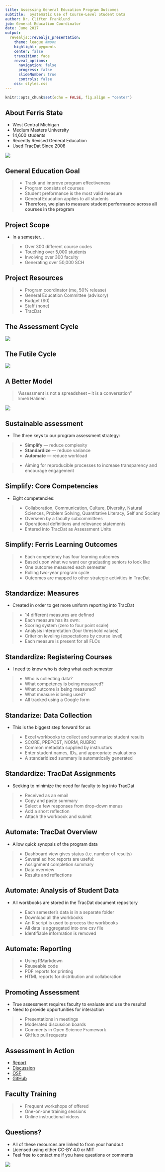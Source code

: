 ```yaml
---
title: Assessing General Education Program Outcomes
subtitle:  Systematic Use of Course-Level Student Data
author: Dr. Clifton Franklund
job: General Education Coordinator
date: June 2017
output:
  revealjs::revealjs_presentation:
    theme: league #moon
    highlight: pygments
    center: false
    transition: fade
    reveal_options:
      navigation: false
      progress: false
      slideNumber: true
      controls: false
    css: styles.css
---
```


```r
knitr::opts_chunk$set(echo = FALSE, fig.align = "center")
```
## About Ferris State
<div id="left">
* West Central Michigan
* Medium Masters University
* 14,600 students
* Recently Revised General Education
* Used TracDat Since 2008

</div>
<div id="right">
<section class = "plain">
![](images/clockbelltower.jpg) 
</section>

## General Education Goal
>* Track and improve program effectiveness
>* Program consists of courses
>* Student preformance is the most valid measure
>* General Education applies to all students
>* **Therefore, we plan to measure student performance across all courses in the program**

## Project Scope
* In a semester...

>* Over 300 different course codes
>* Touching over 5,000 students
>* Involving over 300 faculty
>* Generating over 50,000 SCH

## Project Resources
>* Program coordinator (me, 50% release)
>* General Education Committee (advisory)
>* Budget ($0)
>* Staff (none)
>* TracDat

## The Assessment Cycle
<section class = "plain">
![](images/oldCycle.png)
</section>

## The Futile Cycle
<section class = "plain">
![](images/hamster.gif)
</section>

## A Better Model
<blockquote>"Assessment is not a spreadsheet -- it is a conversation"<br />Irmeli Halinen</blockquote>
<section class = "plain">
![](images/GREEK_KEY.png)
</section>

## Sustainable assessment
* The three keys to our program assessment strategy:

>- **Simplify** — reduce complexity  
>- **Standardize** — reduce variance
>- **Automate** — reduce workload

>- Aiming for reproducible processes to increase transparency and encourage engagement

## Simplify: Core Competencies  
* Eight competencies: 

>* Collaboration, Communication, Culture, Diversity, Natural Sciences, Problem Solving, Quantitative Literacy, Self and Society
>* Overseen by a faculty subcommittees
>* Operational definitions and relevance statements
>* Entered into TracDat as Assessment Units

## Simplify: Ferris Learning Outcomes
>* Each competency has four learning outcomes
>* Based upon what we want our graduating seniors to look like
>* One outcome measured each semester
>* Rolling two-year program cycle
>* Outcomes are mapped to other strategic activities in TracDat

## Standardize: Measures
* Created in order to get more uniform reporting into TracDat

>* 14 different measures are defined
>* Each measure has its own:
>* Scoring system (zero to four point scale)
>* Analysis interpretation (four threshold values)
>* Criterion leveling (expectations by course level)
>* Each measure is present for all FLOs

## Standardize: Registering Courses
* I need to know who is doing what each semester

>* Who is collecting data?
>* What competency is being measured?
>* What outcome is being measured?
>* What measure is being used?
>* All tracked using a Google form

## Standarize: Data Collection
* This is the biggest step forward for us

>* Excel workbooks to collect and summarize student results
>* SCORE, PREPOST, NORM, RUBRIC
>* Common metadata supplied by instructors
>* Enter student names, IDs, and appropriate evaluations
>* A standaridized summary is automatically generated

## Standardize: TracDat Assignments
* Seeking to minimize the need for faculty to log into TracDat

>* Received as an email
>* Copy and paste summary
>* Select a few responses from drop-down menus
>* Add a short reflection
>* Attach the workbook and submit

## Automate: TracDat Overview
* Allow quick synopsis of the program data

>* Dashboard view gives status (i.e. number of results)
>* Several ad hoc reports are useful:
>* Assignment completion summary
>* Data overview
>* Results and reflections

## Automate: Analysis of Student Data
* All workbooks are stored in the TracDat document repository

>* Each semester's data is in a separate folder
>* Download all the workbooks
>* An R script is used to process the workbooks
>* All data is aggregated into one csv file
>* Identifiable information is removed

## Automate: Reporting

>* Using RMarkdown
>* Reuseable code
>* PDF reports for printing
>* HTML reports for distribution and collaboration

## Promoting Assessment
* True assessment requires faculty to evaluate and use the results!
* Need to provide opportunities for interaction

>* Presentations in meetings
>* Moderated discussion boards
>* Comments in Open Science Framework
>* GitHub pull requests

## Assessment in Action
* [Report](https://weebeasties.github.io/1601_SCI1/report-1601.pdf)
* [Discussion](https://weebeasties.github.io/1601_SCI1/)
* [OSF](https://doi.org/10.17605/OSF.IO/35GSR)
* [GitHub](http://github.com/weebeasties/1601_SCI1)

## Faculty Training

>* Frequent workshops of offered
>* One-on-one training sessions
>* Online instructional videos

## Questions?

* All of these resources are linked to from your handout
* Licensed using either CC-BY 4.0 or MIT
* Feel free to contact me if you have questions or comments

<section class = "plain">
![](images/businessCard.jpg) 
</section>
